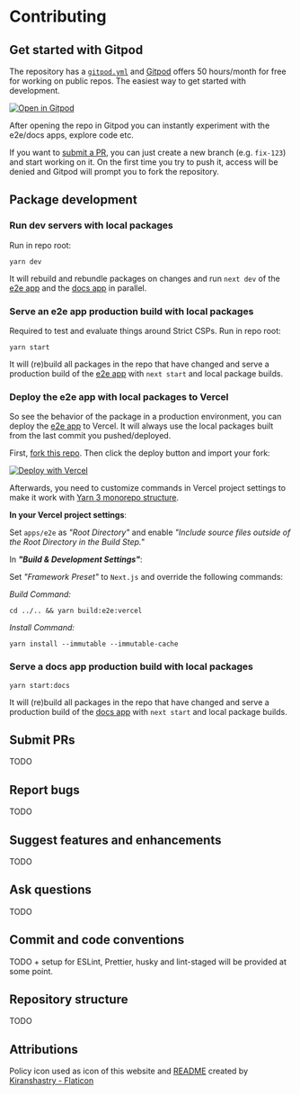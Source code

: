 # Contributing

## Get started with Gitpod

The repository has a [`gitpod.yml`](https://github.com/komw/next-safe-middleware/blob/main/.gitpod.yml) and [Gitpod](https://gitpod.io/) offers 50 hours/month for free for working on public repos. The easiest way to get started with development.

[![Open in Gitpod](https://gitpod.io/button/open-in-gitpod.svg)](https://gitpod.io/#https://github.com/komw/next-safe-middleware)

After opening the repo in Gitpod you can instantly experiment with the e2e/docs apps, explore code etc.

If you want to [submit a PR](#submit-prs), you can just create a new branch (e.g. `fix-123`) and start working on it. On the first time you try to push it, access will be denied and Gitpod will prompt you to fork the repository.

## Package development

### Run dev servers with local packages

Run in repo root:

```
yarn dev
```

It will rebuild and rebundle packages on changes and run `next dev` of the [e2e app](https://github.com/komw/next-safe-middleware/tree/main/apps/e2e) and the [docs app](https://github.com/komw/next-safe-middleware/tree/main/apps/docs) in parallel.

### Serve an e2e app production build with local packages

Required to test and evaluate things around Strict CSPs. Run in repo root:

```
yarn start
```

It will (re)build all packages in the repo that have changed and serve a production build of the [e2e app](https://github.com/komw/next-safe-middleware/tree/main/apps/e2e) with `next start` and local package builds.

### Deploy the e2e app with local packages to Vercel

So see the behavior of the package in a production environment, you can deploy the [e2e app](https://github.com/komw/next-safe-middleware/tree/main/apps/e2e) to Vercel.
It will always use the local packages built from the last commit you pushed/deployed.

First, [fork this repo](https://github.com/komw/next-safe-middleware/fork). Then click the deploy button and import your fork:

[![Deploy with Vercel](https://vercel.com/button)](https://vercel.com/new/project)

Afterwards, you need to customize commands in Vercel project settings to make it work with [Yarn 3 monorepo structure](#repository-structure).

**In your Vercel project settings**:

Set `apps/e2e` as _"Root Directory"_ and enable _"Include source files outside of the Root Directory in the Build Step."_

In **_"Build & Development Settings"_**:

Set _"Framework Preset"_ to `Next.js` and override the following commands:

_Build Command:_

```
cd ../.. && yarn build:e2e:vercel
```

_Install Command:_

```
yarn install --immutable --immutable-cache
```

### Serve a docs app production build with local packages

```
yarn start:docs
```

It will (re)build all packages in the repo that have changed and serve a production build of the [docs app](https://github.com/komw/next-safe-middleware/tree/main/apps/docs) with `next start` and local package builds.

## Submit PRs

TODO

## Report bugs

TODO

## Suggest features and enhancements

TODO

## Ask questions

TODO

## Commit and code conventions

TODO + setup for ESLint, Prettier, husky and lint-staged will be provided at some point.

## Repository structure

TODO

## Attributions

Policy icon used as icon of this website and [README](https://github.com/komw/next-safe-middleware/blob/main/packages/next-safe-middleware/README.md) created by [Kiranshastry - Flaticon](https://www.flaticon.com/free-icons/policy)
